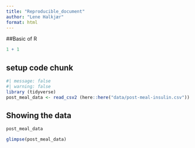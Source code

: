```yaml
---
title: "Reproducible_document"
author: "Lene Halkjær"
format: html
---
```


##Basic of R

```r
1 + 1
```

## setup code chunk

```r
#| message: false
#| warning: false 
library (tidyverse)
post_meal_data <- read_csv2 (here::here("data/post-meal-insulin.csv")) 
```

## Showing the data

```r
post_meal_data
```

```r
glimpse(post_meal_data)
```

